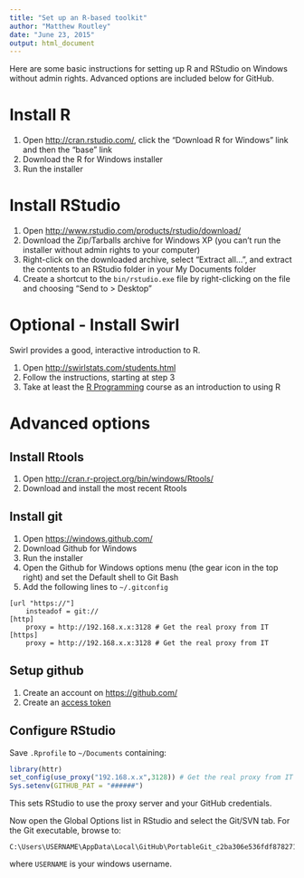 ```yaml
---
title: "Set up an R-based toolkit"
author: "Matthew Routley"
date: "June 23, 2015"
output: html_document
---
```


Here are some basic instructions for setting up R and RStudio on Windows without admin rights. Advanced options are included below for GitHub.

# Install R

1. Open <http://cran.rstudio.com/>, click the "Download R for Windows" link and then the "base" link
2. Download the R for Windows installer
3. Run the installer

# Install RStudio

1. Open <http://www.rstudio.com/products/rstudio/download/>
2. Download the Zip/Tarballs archive for Windows XP (you can't run the installer without admin rights to your computer)
3. Right-click on the downloaded archive,  select "Extract all...", and extract the contents to an RStudio folder in your My Documents folder
4. Create a shortcut to the `bin/rstudio.exe` file by right-clicking on the file and choosing "Send to > Desktop"

# Optional - Install Swirl

Swirl provides a good, interactive introduction to R.

1. Open <http://swirlstats.com/students.html>
2. Follow the instructions, starting at step 3
3. Take at least the [R Programming](https://github.com/swirldev/swirl_courses#swirl-courses) course as an introduction to using R

# Advanced options

## Install Rtools

1. Open <http://cran.r-project.org/bin/windows/Rtools/>
2. Download and install the most recent Rtools

## Install git

1. Open <https://windows.github.com/>
2. Download Github for Windows
3. Run the installer
4. Open the Github for Windows options menu (the gear icon in the top right) and set the Default shell to Git Bash 
5. Add the following lines to `~/.gitconfig`

```
[url "https://"]
	insteadof = git://
[http]
	proxy = http://192.168.x.x:3128 # Get the real proxy from IT
[https]
	proxy = http://192.168.x.x:3128 # Get the real proxy from IT
```

## Setup github

1. Create an account on <https://github.com/>
2. Create an [access token](https://help.github.com/articles/creating-an-access-token-for-command-line-use/)
	
## Configure RStudio

Save `.Rprofile` to `~/Documents` containing:

```R
library(httr)
set_config(use_proxy("192.168.x.x",3128)) # Get the real proxy from IT
Sys.setenv(GITHUB_PAT = "######")
```

This sets RStudio to use the proxy server and your GitHub credentials.

Now open the Global Options list in RStudio and select the Git/SVN tab. For the Git executable, browse to: 

    C:\Users\USERNAME\AppData\Local\GitHub\PortableGit_c2ba306e536fdf878271f7fe636a147ff37326ad\bin\git.exe
    
where `USERNAME` is your windows username.
